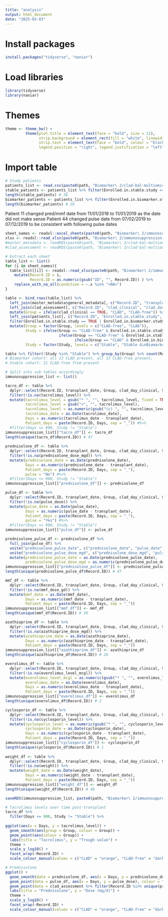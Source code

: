 ```yaml
---
title: "analysis"
output: html_document
date: "2025-03-03"
---
```


# Install packages

```r
install.packages("tidyverse", "naniar")
```

# Load libraries

```r
library(tidyverse)
library(naniar)
```

# Themes

```r
theme <- theme_bw() + 
         theme(plot.title = element_text(face = "bold", size = 11),
               strip.background = element_rect(fill = "white", linewidth = 0.5),
               strip.text = element_text(face = "bold", colour = "black"),
               legend.position = "right", legend.justification = "left")
```

# Import table

```r
# Study patients
patients_list <- read.csv(paste0(path, "Biomarker\ 2/clad-bal-multiomics-bm2/analysis/backup/clinical-metadata/patients-selection.csv") )
stable_patients <- patients_list %>% filter(Enrolled.in.stable.study == TRUE) %>% pull(Record.ID)
length(stable_patients) # 56
biomarker_patients <- patients_list %>% filter(Enrolled.in.biomarker.study == TRUE) %>% pull(Record.ID)
length(biomarker_patients) # 26
```

Patient 11 changed pred/mmf date from 11/01/2018 to 11/01/2019 as the date did not make sense Patient 44 changed pulse date from 07/02/2019 to 07/12/2019 to be consistent with following pulse dates

```r
sheet_names <- readxl::excel_sheets(paste0(path, "Biomarker\ 2/immunosuppression-analysis/immunosuppression-table.xlsx"))
xlsx <- readxl::read_xlsx(paste0(path, "Biomarker\ 2/immunosuppression-analysis/immunosuppression-table.xlsx"))
#master_metadata <- readRDS(paste0(path, "Biomarker\ 2/clad-bal-multiomics-bm2/clinical_metadata_formatting/rsd_files/master_metadata.rds"))
#clad_assessment <- readRDS(paste0(path, "Biomarker\ 2/clad-bal-multiomics-bm2/clinical_metadata_formatting/rsd_files/clad_assessment.rds"))

# Extract each sheet
table_list <- list()
for (i in sheet_names){
  table_list[[i]] <- readxl::read_xlsx(paste0(path, "Biomarker\ 2/immunosuppression-analysis/immunosuppression-table.xlsx"), sheet = i ) %>%
    mutate(Record.ID = i,
           Record.ID = as.numeric(gsub("ID", "", Record.ID)) ) %>%
    replace_with_na_all(condition = ~.x %in% "<NA>")
}

table <- bind_rows(table_list) %>%
  left_join(master_metadata$general_metadata[, c("Record.ID", "transplant_date")] ) %>%
  left_join(clad_assessment[, c("Record.ID", "clad_clinical", "clad_day_clinical")]) %>%
  mutate(Group = ifelse(clad_clinical == TRUE, "CLAD", "CLAD-free")) %>%
  left_join(patients_list[, c("Record.ID", "Enrolled.in.stable.study", "Enrolled.in.biomarker.study")]) %>%
  filter(Enrolled.in.stable.study == TRUE | Enrolled.in.biomarker.study == TRUE) %>%
  mutate(Group = factor(Group, levels = c("CLAD-free", "CLAD")),
         Study = ifelse(Group == "CLAD-free" & Enrolled.in.stable.study == TRUE & Enrolled.in.biomarker.study == TRUE, "Stable &\nBiomarker",
                        ifelse(Group == "CLAD-free" & Enrolled.in.stable.study == TRUE & Enrolled.in.biomarker.study == FALSE, "Stable",
                               ifelse(Group == "CLAD" & Enrolled.in.biomarker.study == TRUE, "Biomarker", NA))),
         Study = factor(Study, levels = c("Stable", "Stable &\nBiomarker", "Biomarker")) ) 

table %>% filter(!Study %in% "Stable") %>% group_by(Group) %>% count(Record.ID)
# Biomarker cohort: all 13 CLAD present, all 13 CLAD-free present, 
# Stable cohort: 21 CLAD-free from present
```

```r
# Split into sub tables accordingly
immunosuppression_list <- list()

tacro_df <- table %>%
  dplyr::select(Record.ID, transplant_date, Group, clad_day_clinical, Study, tacrolimus_date, tacrolimus_level, tacro_check) %>%
  filter(!is.na(tacrolimus_level)) %>%
  mutate(tacrolimus_level = gsub("* ", "", tacrolimus_level, fixed = TRUE),
         tacrolimus_level = gsub("<", "", tacrolimus_level),
         tacrolimus_level = as.numeric(gsub("(c) ", "", tacrolimus_level, fixed = TRUE)),
         tacrolimus_date = as.Date(tacrolimus_date),
         Days = as.numeric(tacrolimus_date - transplant_date),
         Patient_days = paste(Record.ID, Days, sep = "_")) #%>%
  #filter(Days <= 900, Study != "Stable")
immunosuppression_list[["tacro_df"]] <- tacro_df
length(unique(tacro_df$Record.ID)) # 47
  
prednisolone_df <- table %>%
  dplyr::select(Record.ID, transplant_date, Group, clad_day_clinical, Study, prednisolone_date, prednisolone_dose_mgd) %>%
  filter(!is.na(prednisolone_dose_mgd)) %>%
  mutate(prednisolone_date = as.Date(prednisolone_date),
         Days = as.numeric(prednisolone_date - transplant_date),
         Patient_days = paste(Record.ID, Days, sep = "_"),
         pulse = "No") #%>%
  #filter(Days <= 900, Study != "Stable")
immunosuppression_list[["prednisolone_df"]] <- prednisolone_df

pulse_df <- table %>%
  dplyr::select(Record.ID, transplant_date, Group, clad_day_clinical, Study, pulse_date, pulse_dose) %>%
  filter(!is.na(pulse_dose)) %>%
  mutate(pulse_date = as.Date(pulse_date),
         Days = as.numeric(pulse_date - transplant_date),
         Patient_days = paste(Record.ID, Days, sep = "_"),
         pulse = "Yes") #%>%
  #filter(Days <= 900, Study != "Stable")
immunosuppression_list[["pulse_df"]] <- pulse_df

prednisolone_pulse_df <- prednisolone_df %>% 
  full_join(pulse_df) %>%
  unite("prednisolone_pulse_date", c("prednisolone_date", "pulse_date"), na.rm = TRUE, remove = TRUE) %>%
  unite("prednisolone_pulse_dose_mgd", c("prednisolone_dose_mgd", "pulse_dose"), na.rm = TRUE, remove = TRUE) %>%
  mutate(prednisolone_pulse_date = as.Date(prednisolone_pulse_date),
         prednisolone_pulse_dose_mgd = as.numeric(prednisolone_pulse_dose_mgd))
immunosuppression_list[["prednisolone_pulse_df"]] <- prednisolone_pulse_df
length(unique(prednisolone_pulse_df$Record.ID)) # 47

mmf_df <- table %>%
  dplyr::select(Record.ID, transplant_date, Group, clad_day_clinical, Study, mmf_date, mmf_dose_gd) %>%
  filter(!is.na(mmf_dose_gd)) %>%
  mutate(mmf_date = as.Date(mmf_date),
         Days = as.numeric(mmf_date - transplant_date),
         Patient_days = paste(Record.ID, Days, sep = "_"))
immunosuppression_list[["mmf_df"]] <- mmf_df
length(unique(mmf_df$Record.ID)) # 30

azathioprine_df <- table %>%
  dplyr::select(Record.ID, transplant_date, Group, clad_day_clinical, Study, azathioprine_date, azathioprine_dose_mgd) %>%
  filter(!is.na(azathioprine_dose_mgd)) %>%
  mutate(azathioprine_date = as.Date(azathioprine_date),
         Days = as.numeric(azathioprine_date - transplant_date),
         Patient_days = paste(Record.ID, Days, sep = "_"))
immunosuppression_list[["azathioprine_df"]] <- azathioprine_df
length(unique(azathioprine_df$Record.ID)) # 26

everolimus_df <- table %>%
  dplyr::select(Record.ID, transplant_date, Group, clad_day_clinical, Study, everolimus_date, everolimus_level_mcgl) %>%
  filter(!is.na(everolimus_level_mcgl)) %>%
  mutate(everolimus_level_mcgl = as.numeric(gsub("* ", "", everolimus_level_mcgl, fixed = TRUE)),
         everolimus_date = as.Date(everolimus_date),
         Days = as.numeric(everolimus_date - transplant_date),
         Patient_days = paste(Record.ID, Days, sep = "_"))
immunosuppression_list[["everolimus_df"]] <- everolimus_df
length(unique(everolimus_df$Record.ID)) # 2

cyclosporin_df <- table %>%
  dplyr::select(Record.ID, transplant_date, Group, clad_day_clinical, Study, cyclosporin_date, cyclosporin_level) %>%
  filter(!is.na(cyclosporin_level)) %>%
  mutate(cyclosporin_level = as.numeric(gsub("* ", "", cyclosporin_level, fixed = TRUE)),
         cyclosporin_date = as.Date(cyclosporin_date),
         Days = as.numeric(cyclosporin_date - transplant_date),
         Patient_days = paste(Record.ID, Days, sep = "_"))
immunosuppression_list[["cyclosporin_df"]] <- cyclosporin_df
length(unique(cyclosporin_df$Record.ID)) # 1
  
weight_df <- table %>%
  dplyr::select(Record.ID, transplant_date, Group, clad_day_clinical, Study, weight_date, weight)  %>%
  filter(!is.na(weight)) %>%
  mutate(weight_date = as.Date(weight_date),
         Days = as.numeric(weight_date - transplant_date),
         Patient_days = paste(Record.ID, Days, sep = "_"))
immunosuppression_list[["weight_df"]] <- weight_df
length(unique(weight_df$Record.ID)) # 46

saveRDS(immunosuppression_list, paste0(path, "Biomarker\ 2/immunosuppression-analysis/immunosuppression-list.rds") )
```

```r
# Tacrolimus levels over time post-transplant
tacro_df %>%
  filter(Days <= 900, Study != "Stable") %>%
  
ggplot(aes(x = Days, y = tacrolimus_level)) +
  geom_smooth(aes(group = Group, colour = Group)) +
  geom_point(aes(colour = Group)) +
  labs(title = "Tacrolimus", y = "Trough value") +
  theme +
  scale_y_log10() +
  facet_wrap(~Record.ID) +
  scale_colour_manual(values = c("CLAD" = "orange", "CLAD-free" = "darkgrey"))

# Prednisolone
ggplot() +
  geom_smooth(data = prednisolone_df, aes(x = Days, y = prednisolone_dose_mgd, group = Group, colour = Group)) +
  geom_point(data = pulse_df, aes(x = Days, y = pulse_dose), colour = "red") +
  geom_point(data = clad_assessment %>% filter(Record.ID %in% unique(prednisolone_df$Record.ID)), aes(x = clad_day_clinical, y = 1), shape = 4) +
  labs(title = "Prednisolone", y = "Dose (mg/d)") +
  theme +
  scale_y_log10() +
  facet_wrap(~Record.ID) +
  scale_colour_manual(values = c("CLAD" = "orange", "CLAD-free" = "darkgrey"))


```
